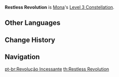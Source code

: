 {{Constellation Infobox
|image       = Constellation Restless Revolution.png
|description = Increases the Level of [[Stellaris Phantasm]] by 3.<br />Maximum upgrade level is 15.
|level       = 3
|character   = Mona
|utility1    = Talent Level Increase
|utility2    = Elemental Burst Level Increase
}}
'''Restless Revolution''' is [[Mona]]'s [[Level 3 Constellation]].
<!--
==Gameplay Notes==
-->

==Other Languages==
{{Other Languages
|en      = Restless Revolution
|zhs     = 不休的天象
|zhs_rm  = Bùxiū de Tiānxiàng
|zht     = 不休的天象
|zht_rm  = Bùxiū de Tiānxiàng
|zh_tl   = 
|ja      = 果てしない天象
|ja_rm   = Hateshinai Tenshou
|ja_tl   = Endless Astrological Phenomena
|ko      = 멈추지 않는 천상
|ko_rm   = Meomchuji Anneun Cheonsang
|ko_tl   = Endless Astrological Phenomena
|es      = Revolución incesante
|es_tl   = Incessant Revolution
|fr      = Révolution éternelle
|fr_tl   = Eternal Revolution
|ru      = Бесконечное вращение планет
|ru_tl   = 
|th      = Restless Revolution
|vi      = Thiên Văn Trường Tồn
|vi_tl   = Everlasting Astronomy
|de      = Im ewigen Umlauf
|de_tl   = In the Eternal Circular
|id      = Restless Revolution
|pt      = Revolução Incessante
|pt_tl   = Incessant Revolution
}}

==Change History==
{{Change History|1.0}}

==Navigation==
{{Talent Navbox|Mona}}
[[pt-br:Revolução Incessante]]
[[th:Restless Revolution]]